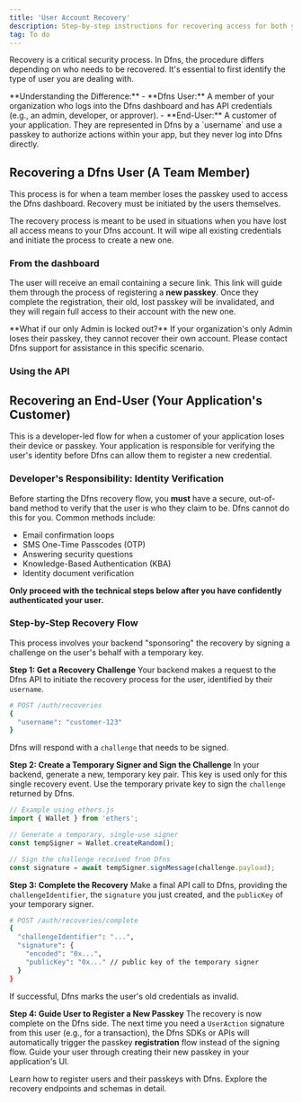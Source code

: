 ```yaml
---
title: 'User Account Recovery'
description: Step-by-step instructions for recovering access for both your team members (Users) and your application’s customers (End-Users).
tag: To do
---
```


Recovery is a critical security process. In Dfns, the procedure differs depending on who needs to be recovered. It's essential to first identify the type of user you are dealing with.

<Info>
  **Understanding the Difference:**
  - **Dfns User:** A member of your organization who logs into the Dfns dashboard and has API credentials (e.g., an admin, developer, or approver).
  - **End-User:** A customer of your application. They are represented in Dfns by a `username` and use a passkey to authorize actions within your app, but they never log into Dfns directly.
</Info>


## Recovering a Dfns User (A Team Member)

This process is for when a team member loses the passkey used to access the Dfns dashboard. Recovery must be initiated by the users themselves.

<Warning>
The recovery process is meant to be used in situations when you have lost all access means to your Dfns account. 
It will wipe all existing credentials and initiate the process to create a new one. 
</Warning>


### From the dashboard

The user will receive an email containing a secure link. This link will guide them through the process of registering a **new passkey**. Once they complete the registration, their old, lost passkey will be invalidated, and they will regain full access to their account with the new one.

<Warning>
  **What if our only Admin is locked out?**
  If your organization's only Admin loses their passkey, they cannot recover their own account. Please contact Dfns support for assistance in this specific scenario.
</Warning>

### Using the API

## Recovering an End-User (Your Application's Customer)

This is a developer-led flow for when a customer of your application loses their device or passkey. Your application is responsible for verifying the user's identity before Dfns can allow them to register a new credential.

### Developer's Responsibility: Identity Verification

Before starting the Dfns recovery flow, you **must** have a secure, out-of-band method to verify that the user is who they claim to be. Dfns cannot do this for you. Common methods include:

-   Email confirmation loops
-   SMS One-Time Passcodes (OTP)
-   Answering security questions
-   Knowledge-Based Authentication (KBA)
-   Identity document verification

**Only proceed with the technical steps below after you have confidently authenticated your user.**

### Step-by-Step Recovery Flow

This process involves your backend "sponsoring" the recovery by signing a challenge on the user's behalf with a temporary key.

**Step 1: Get a Recovery Challenge**
Your backend makes a request to the Dfns API to initiate the recovery process for the user, identified by their `username`.

```bash
# POST /auth/recoveries
{
  "username": "customer-123"
}
```

Dfns will respond with a `challenge` that needs to be signed.

**Step 2: Create a Temporary Signer and Sign the Challenge**
In your backend, generate a new, temporary key pair. This key is used only for this single recovery event. Use the temporary private key to sign the `challenge` returned by Dfns.

```typescript
// Example using ethers.js
import { Wallet } from 'ethers';

// Generate a temporary, single-use signer
const tempSigner = Wallet.createRandom();

// Sign the challenge received from Dfns
const signature = await tempSigner.signMessage(challenge.payload);
```

**Step 3: Complete the Recovery**
Make a final API call to Dfns, providing the `challengeIdentifier`, the `signature` you just created, and the `publicKey` of your temporary signer.

```bash
# POST /auth/recoveries/complete
{
  "challengeIdentifier": "...",
  "signature": {
    "encoded": "0x...",
    "publicKey": "0x..." // public key of the temporary signer
  }
}
```

If successful, Dfns marks the user's old credentials as invalid.

**Step 4: Guide User to Register a New Passkey**
The recovery is now complete on the Dfns side. The next time you need a `UserAction` signature from this user (e.g., for a transaction), the Dfns SDKs or APIs will automatically trigger the passkey **registration** flow instead of the signing flow. Guide your user through creating their new passkey in your application's UI.

<CardGroup>
  <Card title="User Credentials Guide" href="/developers/guides/user-credentials">
    Learn how to register users and their passkeys with Dfns.
  </Card>
  <Card title="API Reference: Auth" href="/api-reference/auth">
    Explore the recovery endpoints and schemas in detail.
  </Card>
</CardGroup>
